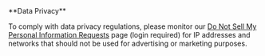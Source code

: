 <Alert type="warning">
  **Data Privacy**

  To comply with data privacy regulations, please monitor our
  [Do Not Sell My Personal Information Requests](https://www.maxmind.com/en/accounts/current/do-not-sell-requests)
  page (login required) for IP addresses and networks that should not be used
  for advertising or marketing purposes.
</Alert>
